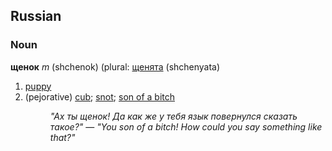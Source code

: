 ==Russian==
===Noun===
'''щенок''' ''m'' (shchenok) (plural: [[щенята]] (shchenyata)

# [[puppy]]
#(pejorative) [[cub]]; [[snot]]; [[son of a bitch]]
#: ''"Ах ты щенок! Да как же у тебя язык повернулся сказать такое?"'' &mdash; ''"You son of a bitch! How could you say something like that?"''